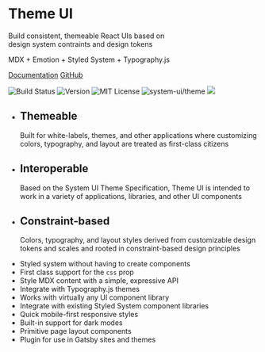 


<Banner>

# Theme UI

Build consistent, themeable React UIs based on <br />
design system contraints and design tokens

MDX + Emotion + Styled System + Typography.js

[Documentation](/getting-started)
[GitHub](https://github.com/system-ui/theme-ui)

![Build Status][circleci-badge]
![Version][version]
![MIT License][license]
![system-ui/theme][system-ui-badge]
![][size]

</Banner>

<Tiles>

- ## Themeable
  Built for white-labels, themes, and other applications
  where customizing colors, typography, and layout
  are treated as first-class citizens
- ## Interoperable
  Based on the System UI Theme Specification, Theme UI is intended
  to work in a variety of applications, libraries, and other UI components
- ## Constraint-based
  Colors, typography, and layout styles derived from customizable
  design tokens and scales and rooted in constraint-based design principles

</Tiles>

<Tiles>

- Styled system without having to create components
- First class support for the `css` prop
- Style MDX content with a simple, expressive API
- Integrate with Typography.js themes
- Works with virtually any UI component library
- Integrate with existing Styled System component libraries
- Quick mobile-first responsive styles
- Built-in support for dark modes
- Primitive page layout components
- Plugin for use in Gatsby sites and themes

</Tiles>

[circleci]: https://circleci.com/gh/system-ui/theme-ui
[circleci-badge]: https://flat.badgen.net/circleci/github/system-ui/theme-ui/master
[version]: https://flat.badgen.net/npm/v/theme-ui
[npm]: https://npmjs.com/package/theme-ui
[license]: https://flat.badgen.net/badge/license/MIT/blue
[system-ui-badge]: https://flat.badgen.net/badge/system-ui/theme/black
[size]: https://flat.badgen.net/bundlephobia/minzip/theme-ui
